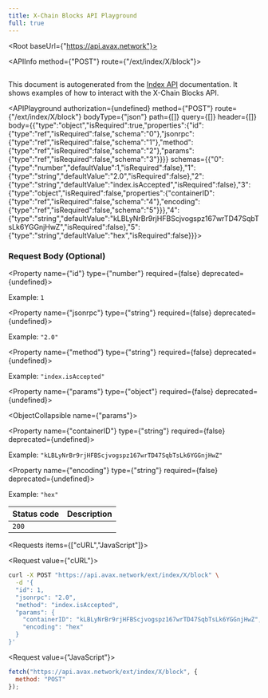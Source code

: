 ```yaml
---
title: X-Chain Blocks API Playground
full: true
---
```



<Root baseUrl={"https://api.avax.network"}>

<API>

<APIInfo method={"POST"} route={"/ext/index/X/block"}>

## 

This document is autogenerated from the [Index API](https://docs.avax.network/docs/api-reference/index-api) documentation. It shows examples of how to interact with the X-Chain Blocks API.

<APIPlayground authorization={undefined} method={"POST"} route={"/ext/index/X/block"} bodyType={"json"} path={[]} query={[]} header={[]} body={{"type":"object","isRequired":true,"properties":{"id":{"type":"ref","isRequired":false,"schema":"0"},"jsonrpc":{"type":"ref","isRequired":false,"schema":"1"},"method":{"type":"ref","isRequired":false,"schema":"2"},"params":{"type":"ref","isRequired":false,"schema":"3"}}}} schemas={{"0":{"type":"number","defaultValue":1,"isRequired":false},"1":{"type":"string","defaultValue":"2.0","isRequired":false},"2":{"type":"string","defaultValue":"index.isAccepted","isRequired":false},"3":{"type":"object","isRequired":false,"properties":{"containerID":{"type":"ref","isRequired":false,"schema":"4"},"encoding":{"type":"ref","isRequired":false,"schema":"5"}}},"4":{"type":"string","defaultValue":"kLBLyNrBr9rjHFBScjvogspz167wrTD47SqbTsLk6YGGnjHwZ","isRequired":false},"5":{"type":"string","defaultValue":"hex","isRequired":false}}}>

</APIPlayground>

### Request Body (Optional)

<Property name={"id"} type={"number"} required={false} deprecated={undefined}>

<span>Example: `1`</span>

</Property>

<Property name={"jsonrpc"} type={"string"} required={false} deprecated={undefined}>

<span>Example: `"2.0"`</span>

</Property>

<Property name={"method"} type={"string"} required={false} deprecated={undefined}>

<span>Example: `"index.isAccepted"`</span>

</Property>

<Property name={"params"} type={"object"} required={false} deprecated={undefined}>

<ObjectCollapsible name={"params"}>

<Property name={"containerID"} type={"string"} required={false} deprecated={undefined}>

<span>Example: `"kLBLyNrBr9rjHFBScjvogspz167wrTD47SqbTsLk6YGGnjHwZ"`</span>

</Property>

<Property name={"encoding"} type={"string"} required={false} deprecated={undefined}>

<span>Example: `"hex"`</span>

</Property>

</ObjectCollapsible>

</Property>

| Status code | Description |
| ----------- | ----------- |
| `200` |  |

</APIInfo>

<APIExample>

<Requests items={["cURL","JavaScript"]}>

<Request value={"cURL"}>

```bash
curl -X POST "https://api.avax.network/ext/index/X/block" \
  -d '{
  "id": 1,
  "jsonrpc": "2.0",
  "method": "index.isAccepted",
  "params": {
    "containerID": "kLBLyNrBr9rjHFBScjvogspz167wrTD47SqbTsLk6YGGnjHwZ",
    "encoding": "hex"
  }
}'
```

</Request>

<Request value={"JavaScript"}>

```js
fetch("https://api.avax.network/ext/index/X/block", {
  method: "POST"
});
```

</Request>

</Requests>

</APIExample>

</API>

</Root>